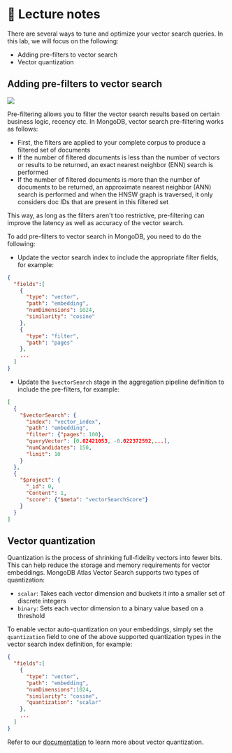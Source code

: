 # 📘 Lecture notes

There are several ways to tune and optimize your vector search queries. In this lab, we will focus on the following:
* Adding pre-filters to vector search
* Vector quantization

## Adding pre-filters to vector search

![](/img/screenshots/50-optimizing-vector-search/pre-filtering.png)

Pre-filtering allows you to filter the vector search results based on certain business logic, recency etc. In MongoDB, vector search pre-filtering works as follows:
* First, the filters are applied to your complete corpus to produce a filtered set of documents
* If the number of filtered documents is less than the number of vectors or results to be returned, an exact nearest neighbor (ENN) search is performed
* If the number of filtered documents is more than the number of documents to be returned, an approximate nearest neighbor (ANN) search is performed and when the HNSW graph is traversed, it only considers doc IDs that are present in this filtered set

This way, as long as the filters aren't too restrictive, pre-filtering can improve the latency as well as accuracy of the vector search.

To add pre-filters to vector search in MongoDB, you need to do the following:

* Update the vector search index to include the appropriate filter fields, for example:

```json
{
  "fields":[
    {
      "type": "vector",
      "path": "embedding",
      "numDimensions": 1024,
      "similarity": "cosine"
    },
    {
      "type": "filter",
      "path": "pages"
    },
    ...
  ]
}
```

* Update the `$vectorSearch` stage in the aggregation pipeline definition to include the pre-filters, for example:

```json
[
  {
    "$vectorSearch": {
      "index": "vector_index", 
      "path": "embedding", 
      "filter": {"pages": 100}, 
      "queryVector": [0.02421053, -0.022372592,...], 
      "numCandidates": 150, 
      "limit": 10
    }
  }, 
  {
    "$project": {
      "_id": 0, 
      "Content": 1,
      "score": {"$meta": "vectorSearchScore"}
    }
  }
]
```

## Vector quantization

Quantization is the process of shrinking full-fidelity vectors into fewer bits. This can help reduce the storage and memory requirements for vector embeddings. MongoDB Atlas Vector Search supports two types of quantization:
* `scalar`: Takes each vector dimension and buckets it into a smaller set of discrete integers
* `binary`: Sets each vector dimension to a binary value based on a threshold

To enable vector auto-quantization on your embeddings, simply set the `quantization` field to one of the above supported quantization types in the vector search index definition, for example:

```json
{
  "fields":[
    {
      "type": "vector",
      "path": "embedding",
      "numDimensions":1024,
      "similarity": "cosine",
      "quantization": "scalar"
    },
    ...
  ]
}
```

Refer to our [documentation](https://www.mongodb.com/docs/atlas/atlas-vector-search/vector-quantization/) to learn more about vector quantization.
